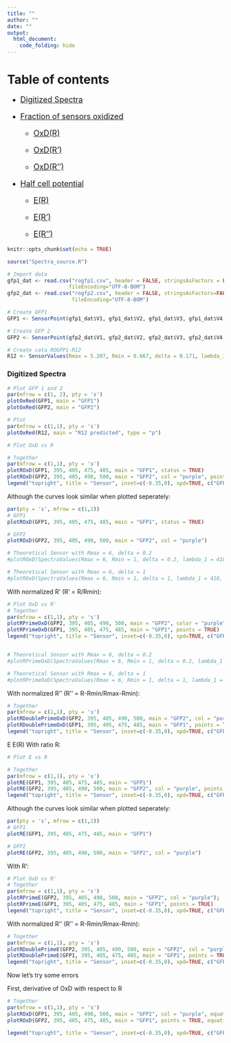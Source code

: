 ```yaml
---
title: ""
author: ""
date: ""
output: 
  html_document:
    code_folding: hide
---
```


# Table of contents

<font size="4">

* [Digitized Spectra](#dig)


* [Fraction of sensors oxidized](#oxd)

    + [OxD(R)](#oxdr)
    
    + [OxD(R')](#oxdrp)
    
    + [OxD(R'')](#oxdrpp)
    
    
* [Half cell potential](#e)

    + [E(R)](#er)
    
    + [E(R')](#erp)
    
    + [E(R'')](#erpp)
    
</font>

```r
knitr::opts_chunk$set(echo = TRUE)
```

```r
source("Spectra_source.R")

# Import data
gfp1_dat <- read.csv("rogfp1.csv", header = FALSE, stringsAsFactors = FALSE, 
                    fileEncoding="UTF-8-BOM")
gfp2_dat <- read.csv("rogfp2.csv", header = FALSE, stringsAsFactors=FALSE,
                     fileEncoding="UTF-8-BOM")

# Create GFP1
GFP1 <- SensorPoint(gfp1_dat$V1, gfp1_dat$V2, gfp1_dat$V3, gfp1_dat$V4, -288)

# Create GFP 2
GFP2 <- SensorPoint(gfp2_dat$V1, gfp2_dat$V2, gfp2_dat$V3, gfp2_dat$V4, -272)

# Create cata ROGFP1-R12
R12 <- SensorValues(Rmax = 5.207, Rmin = 0.667, delta = 0.171, lambda_1 = 410, lambda_2 = 470)
```


<a id="dig"></a>

### Digitized Spectra

```r
# Plot GFP 1 and 2
par(mfrow = c(1, 2), pty = 's')
plotOxRed(GFP1, main = "GFP1")
plotOxRed(GFP2, main = "GFP2")

# Plot 
par(mfrow = c(1,1), pty = 's')
plotOxRed(R12, main = "R12 predicted", type = "p")
```

<a id="oxd"></a>

<a id="oxdr"></a>

```r
# Plot OxD vs R

# Together
par(mfrow = c(1,1), pty = 's')
plotROxD(GFP1, 395, 405, 475, 485, main = "GFP1", status = TRUE)
plotROxD(GFP2, 395, 405, 490, 500, main = "GFP2", col = "purple", points = TRUE);
legend("topright", title = "Sensor", inset=c(-0.35,0), xpd=TRUE, c("GFP1", "GFP2"), pch = c(19,19), col = c("black", "purple"))

```

Although the curves look similar when plotted seperately: 
```r

par(pty = 's', mfrow = c(1,2))
# GFP1
plotROxD(GFP1, 395, 405, 475, 485, main = "GFP1", status = TRUE)

# GFP2
plotROxD(GFP2, 395, 405, 490, 500, main = "GFP2", col = "purple")

# Theoretical Sensor with Rmax = 6, delta = 0.2
#plotROxD(SpectraValues(Rmax = 6, Rmin = 1, delta = 0.2, lambda_1 = 410, lambda_2 = 470), 410, 410, 470, 470, main = "delta = 0.2")

# Theoretical Sensor with Rmax = 6, delta = 1
#plotROxD(SpectraValues(Rmax = 6, Rmin = 1, delta = 1, lambda_1 = 410, lambda_2 = 470), 410, 410, 470, 470, main = "delta = 1.0")
```

<a id="oxdrp"></a>

With normalized R' (R' = R/Rmin):

```r
# Plot OxD vs R'
# Together
par(mfrow = c(1,1), pty = 's')
plotRPrimeOxD(GFP2, 395, 405, 490, 500, main = "GFP2", color = "purple", status = TRUE);
plotRPrimeOxD(GFP1, 395, 405, 475, 485, main = "GFP1", points = TRUE)
legend("topright", title = "Sensor", inset=c(-0.35,0), xpd=TRUE, c("GFP1", "GFP2"), pch = c(19,19), col = c("black", "purple"))


# Theoretical Sensor with Rmax = 6, delta = 0.2
#plotRPrimeOxD(SpectraValues(Rmax = 6, Rmin = 1, delta = 0.2, lambda_1 = 410, lambda_2 = 470), 410, 410, 470, 470, main = "delta = 0.2")

# Theoretical Sensor with Rmax = 6, delta = 1
#plotRPrimeOxD(SpectraValues(Rmax = 6, Rmin = 1, delta = 1, lambda_1 = 410, lambda_2 = 470), 410, 410, 470, 470, main = "delta = 1.0")
```

<a id="oxdrpp"></a>

With normalized R'' (R'' = R-Rmin/Rmax-Rmin):

```r
# Together
par(mfrow = c(1,1), pty = 's')
plotRDoublePrimeOxD(GFP2, 395, 405, 490, 500, main = "GFP2", col = "purple");
plotRDoublePrimeOxD(GFP1, 395, 405, 475, 485, main = "GFP1", points = TRUE)
legend("topright", title = "Sensor", inset=c(-0.35,0), xpd=TRUE, c("GFP1", "GFP2"), pch = c(19,19), col = c("black", "purple"))
```

<a id="e"></a>
E
<a id="er"></a>
E(R)
With ratio R:
```r
# Plot E vs R

# Together
par(mfrow = c(1,1), pty = 's')
plotRE(GFP1, 395, 405, 475, 485, main = "GFP1")
plotRE(GFP2, 395, 405, 490, 500, main = "GFP2", col = "purple", points = TRUE);
legend("topright", title = "Sensor", inset=c(-0.35,0), xpd=TRUE, c("GFP1", "GFP2"), pch = c(19,19), col = c("black", "purple"))

```


Although the curves look similar when plotted seperately: 
```r
par(pty = 's', mfrow = c(1,2))
# GFP1
plotRE(GFP1, 395, 405, 475, 485, main = "GFP1")

# GFP2
plotRE(GFP2, 395, 405, 490, 500, main = "GFP2", col = "purple")
```

<a id="erp"></a>

With R':

```r
# Plot OxD vs R'
# Together
par(mfrow = c(1,1), pty = 's')
plotRPrimeE(GFP2, 395, 405, 490, 500, main = "GFP2", col = "purple");
plotRPrimeE(GFP1, 395, 405, 475, 485, main = "GFP1", points = TRUE)
legend("topright", title = "Sensor", inset=c(-0.35,0), xpd=TRUE, c("GFP1", "GFP2"), pch = c(19,19), col = c("black", "purple"))
```

<a id="erpp"></a>

With normalized R'' (R'' = R-Rmin/Rmax-Rmin):

```r
# Together
par(mfrow = c(1,1), pty = 's')
plotRDoublePrimeE(GFP2, 395, 405, 490, 500, main = "GFP2", col = "purple");
plotRDoublePrimeE(GFP1, 395, 405, 475, 485, main = "GFP1", points = TRUE)
legend("topright", title = "Sensor", inset=c(-0.35,0), xpd=TRUE, c("GFP1", "GFP2"), pch = c(19,19), col = c("black", "purple"))
```

Now let's try some errors

First, derivative of OxD with respect to R
```r
# Together
par(mfrow = c(1,1), pty = 's')
plotROxD(GFP1, 395, 405, 490, 500, main = "GFP2", col = "purple", equation = dOxDdR, ylab = "dOxD", ylim = c(-100,100));
plotROxD(GFP2, 395, 405, 475, 485, main = "GFP1", points = TRUE, equation = dOxDdR, ylim = c(-100,100))

legend("topright", title = "Sensor", inset=c(-0.35,0), xpd=TRUE, c("GFP1", "GFP2"), pch = c(19,19), col = c("black", "purple"))
```
